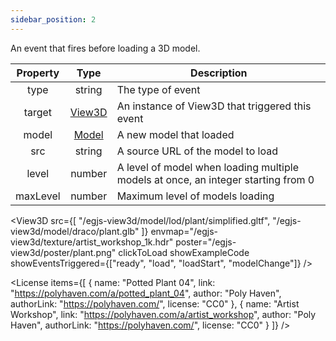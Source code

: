 ```yaml
---
sidebar_position: 2
---
```



An event that fires before loading a 3D model.

|Property|Type|Description|
|:---:|:---:|---|
|type|string|The type of event|
|target|[View3D](/docs/api/View3D)|An instance of View3D that triggered this event|
|model|[Model](/docs/api/Model)|A new model that loaded|
|src|string|A source URL of the model to load|
|level|number|A level of model when loading multiple models at once, an integer starting from 0|
|maxLevel|number|Maximum level of models loading|

<View3D
    src={[
    "/egjs-view3d/model/lod/plant/simplified.gltf",
    "/egjs-view3d/model/draco/plant.glb"
  ]}
  envmap="/egjs-view3d/texture/artist_workshop_1k.hdr"
  poster="/egjs-view3d/poster/plant.png"
  clickToLoad
  showExampleCode
  showEventsTriggered={["ready", "load", "loadStart", "modelChange"]} />

<License items={[
  {
    name: "Potted Plant 04",
    link: "https://polyhaven.com/a/potted_plant_04",
    author: "Poly Haven",
    authorLink: "https://polyhaven.com/",
    license: "CC0"
  },
  {
    name: "Artist Workshop",
    link: "https://polyhaven.com/a/artist_workshop",
    author: "Poly Haven",
    authorLink: "https://polyhaven.com/",
    license: "CC0"
  }
]} />
